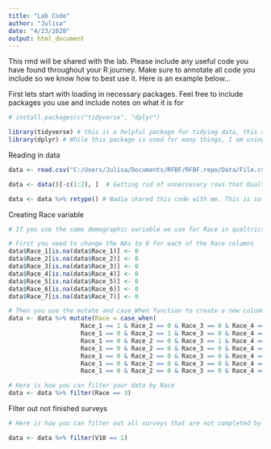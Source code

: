 ```yaml
---
title: "Lab Code"
author: "Julisa"
date: "4/23/2020"
output: html_document
---
```


This rmd will be shared with the lab. Please include any useful code you have found throughout your R journey. Make sure to annotate all code you include so we know how to best use it. Here is an example below... 


First lets start with loading in necessary packages. Feel free to include packages you use and include notes on what it is for
```r

# install.packages(c("tidyverse", "dplyr")

library(tidyverse) # this is a helpful package for tidying data, this allows us to use the piping function %>% you'll see being used below
library(dplyr) # While this package is used for many things, I am using it for the mutate function which allows you to add new variables to your data set AND the case_when function which is basically like an if/then function but allows you to use multiple columns 

```


Reading in data 
```r
data <- read.csv("C:/Users/Julisa/Documents/RFBF/RFBF.repo/Data/File.csv", header = T, sep = ",", na=-99, stringsAsFactors = FALSE) # Laura and Ari shared this code with me to read in my csv files that I exported from Qualtrics. This is a step in tidying your data because you cannot run analysis directly from the raw data that Qualtrics exports. 

data <- data()[-c(1:2), ]  # Getting rid of unneccesary rows that Qualtrics exports. The first two rows are usually character values so you need to delete them so all of your cases are numeric. 

data <- data %>% retype() # Nadia shared this code with me. This is so all of your cases are transformed to simple classes that only include data, numeric or character. This way empty cases will be replaced with NA.
```

Creating Race variable
```r
# If you use the same demographic variable we use for Race in qualtrics, this code will be helpful 

# First you need to change the NAs to 0 for each of the Race columns
data$Race_1[is.na(data$Race_1)] <- 0
data$Race_2[is.na(data$Race_2)] <- 0
data$Race_3[is.na(data$Race_3)] <- 0
data$Race_4[is.na(data$Race_4)] <- 0
data$Race_5[is.na(data$Race_5)] <- 0
data$Race_6[is.na(data$Race_6)] <- 0
data$Race_7[is.na(data$Race_7)] <- 0

# Then you use the mutate and case_When function to create a new column labeled Race
data <- data %>% mutate(Race = case_when(
                    Race_1 == 1 & Race_2 == 0 & Race_3 == 0 & Race_4 == 0 & Race_5 == 0 & Race_6 == 0 & Race_7 == 0 ~ "1",
                    Race_1 == 0 & Race_2 == 1 & Race_3 == 0 & Race_4 == 0 & Race_5 == 0 & Race_6 == 0 & Race_7 == 0 ~ "2",
                    Race_1 == 0 & Race_2 == 0 & Race_3 == 1 & Race_4 == 0 & Race_5 == 0 & Race_6 == 0 & Race_7 == 0 ~ "3",
                    Race_1 == 0 & Race_2 == 0 & Race_3 == 0 & Race_4 == 1 & Race_5 == 0 & Race_6 == 0 & Race_7 == 0 ~ "4",
                    Race_1 == 0 & Race_2 == 0 & Race_3 == 0 & Race_4 == 0 & Race_5 == 1 & Race_6 == 0 & Race_7 == 0 ~ "5",
                    Race_1 == 0 & Race_2 == 0 & Race_3 == 0 & Race_4 == 0 & Race_5 == 0 & Race_6 == 1 & Race_7 == 0 ~ "6",
                    Race_1 == 0 & Race_2 == 0 & Race_3 == 0 & Race_4 == 0 & Race_5 == 0 & Race_6 == 0 & Race_7 == 1 ~ "7"))

# Here is how you can filter your data by Race
data <- data %>% filter(Race == 3) 

```

Filter out not finished surveys
```r
# Here is how you can filter out all surveys that are not completed by using the V10 variable in your data set from Quatlrics. V10 is the variable that tracks whether particiants Finished = 1, or did NOT Finish = 0

data <- data %>% filter(V10 == 1)
```

